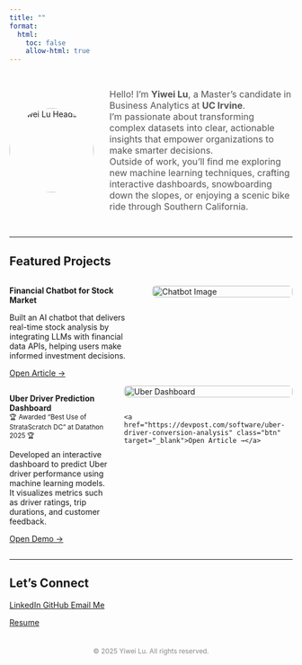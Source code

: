 ```yaml
---
title: ""
format:
  html: 
    toc: false
    allow-html: true
---
```


<!-- Profile Section -->
<div style="display: flex; flex-wrap: wrap; align-items: center; gap: 2em; max-width: 900px; margin: 2em auto;">

  <!-- Avatar -->
  <img src="images/Headshot.jpg" alt="Yiwei Lu Headshot" style="width:150px; height:150px; border-radius:50%;"/>

  <!-- Bio -->
  <div style="flex: 1; font-size: 1rem; color: #555;" markdown="1">

Hello! I’m **Yiwei Lu**, a Master’s candidate in Business Analytics at **UC Irvine**.  
I’m passionate about transforming complex datasets into clear, actionable insights that empower organizations to make smarter decisions.  
Outside of work, you’ll find me exploring new machine learning techniques, crafting interactive dashboards, snowboarding down the slopes, or enjoying a scenic bike ride through Southern California.

  </div>

</div>

---

## Featured Projects

::: { .project-card style="display: flex; flex-wrap: wrap; gap: 1.5em; align-items: flex-start;" markdown="1" }

<!-- 左侧文字 -->
<div style="flex: 1;" markdown="1">
**Financial Chatbot for Stock Market**

Built an AI chatbot that delivers real-time stock analysis by integrating LLMs with financial data APIs, helping users make informed investment decisions.

<div style="margin-top: 1em;">
  [Open Article →](https://medium.com/@dylankl_74733/revolutionizing-stock-market-insights-the-financial-chatbot-that-empowers-investors-d1d8197e6c13){.btn}
</div>
</div>

<!-- 右侧图片 -->
<div style="flex: 0 0 250px;">
  <img src="images/financial-chatbot.gif"
       alt="Chatbot Image"
       style="width: 100%; height: auto; border-radius: 0.5em;" />
</div>

:::

::: {.project-card}
<div style="display: flex; flex-wrap: wrap; gap: 1.5em; align-items: flex-start;" markdown="1">

<!-- 左侧文字内容 -->
<div style="flex: 1;" markdown="1">
**Uber Driver Prediction Dashboard**  
<small>🏆 Awarded “Best Use of StrataScratch DC” at Datathon 2025 🏆</small>

Developed an interactive dashboard to predict Uber driver performance using machine learning models.  
It visualizes metrics such as driver ratings, trip durations, and customer feedback.

<div style="margin-top: 1em;">
  <a href="https://syntax3rr0r1.netlify.app/" class="btn" target="_blank">Open Demo →</a>
</div>
</div>

<!-- 右侧图片 + 文章按钮 -->
<div style="flex: 0 0 300px; display: flex; flex-direction: column; align-items: center;">
  <img src="images/datathon.jpg"
       alt="Uber Dashboard"
       style="width: 100%; border-radius: 0.5em;" />
  <div style="margin-top: 1em;">
    <a href="https://devpost.com/software/uber-driver-conversion-analysis" class="btn" target="_blank">Open Article →</a>
  </div>
</div>

</div>
:::

---

## Let’s Connect

<div class="connect-container">
  <a href="https://www.linkedin.com/in/yiwei-lu78" class="btn" target="_blank">
    <i class="bi bi-linkedin"></i> LinkedIn
  </a>
  <a href="https://github.com/lywww88" class="btn" target="_blank">
    <i class="bi bi-github"></i> GitHub
  </a>
  <a href="mailto:yiweilu36@uci.edu" class="btn">
    <i class="bi bi-envelope"></i> Email Me
  </a>

  <span class="connect-separator"></span>

  <a href="resume.pdf" class="btn" download>
    <i class="bi bi-download"></i> Resume
  </a>
</div>


<p style="text-align: center; color: #888; font-size: 0.85em; margin-top: 3em;">
  © 2025 Yiwei Lu. All rights reserved.
</p>
